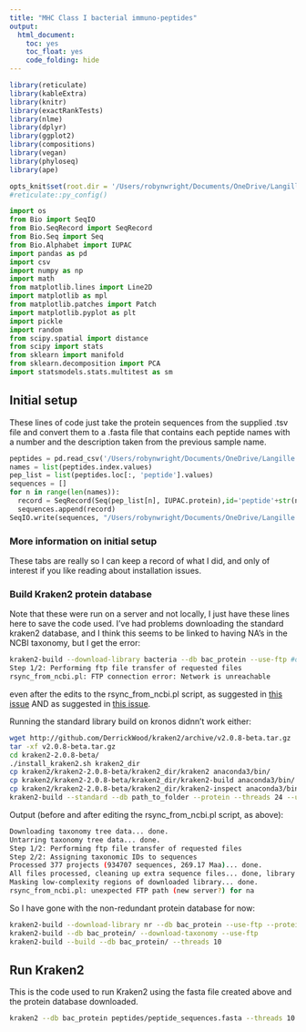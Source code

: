 ```yaml
---
title: "MHC Class I bacterial immuno-peptides"
output:
  html_document: 
    toc: yes
    toc_float: yes
    code_folding: hide
---
```


```R
library(reticulate)
library(kableExtra)
library(knitr)
library(exactRankTests)
library(nlme)
library(dplyr)
library(ggplot2)
library(compositions)
library(vegan)
library(phyloseq)
library(ape)

opts_knit$set(root.dir = '/Users/robynwright/Documents/OneDrive/Langille Lab postdoc/Peptides/')
#reticulate::py_config()
```

```python
import os
from Bio import SeqIO
from Bio.SeqRecord import SeqRecord
from Bio.Seq import Seq
from Bio.Alphabet import IUPAC
import pandas as pd
import csv
import numpy as np
import math
from matplotlib.lines import Line2D
import matplotlib as mpl
from matplotlib.patches import Patch
import matplotlib.pyplot as plt
import pickle
import random
from scipy.spatial import distance
from scipy import stats
from sklearn import manifold
from sklearn.decomposition import PCA
import statsmodels.stats.multitest as sm
```

## Initial setup {.tabset}

These lines of code just take the protein sequences from the supplied .tsv file and convert them to a .fasta file that contains each peptide names with a number and the description taken from the previous sample name.

```python
peptides = pd.read_csv('/Users/robynwright/Documents/OneDrive/Langille Lab postdoc/Peptides/wetransfer-6c2cc0/denovo_peptide_bacteria.tsv', header=0, index_col=0, sep='\t')
names = list(peptides.index.values)
pep_list = list(peptides.loc[:, 'peptide'].values)
sequences = []
for n in range(len(names)):
  record = SeqRecord(Seq(pep_list[n], IUPAC.protein),id='peptide'+str(n+1), description=names[n])
  sequences.append(record)
SeqIO.write(sequences, "/Users/robynwright/Documents/OneDrive/Langille Lab postdoc/Peptides/peptide_sequences.fasta", "fasta")
```

### More information on initial setup

These tabs are really so I can keep a record of what I did, and only of interest if you like reading about installation issues.

### Build Kraken2 protein database

Note that these were run on a server and not locally, I just have these lines here to save the code used. 
I've had problems downloading the standard kraken2 database, and I think this seems to be linked to having NA's in the NCBI taxonomy, but I get the error:
```bash
kraken2-build --download-library bacteria --db bac_protein --use-ftp #didn't work
Step 1/2: Performing ftp file transfer of requested files
rsync_from_ncbi.pl: FTP connection error: Network is unreachable
```
even after the edits to the rsync_from_ncbi.pl script, as suggested in [this issue](https://github.com/DerrickWood/kraken/issues/114) AND as suggested in [this issue](https://github.com/DerrickWood/kraken/issues/142).

Running the standard library build on kronos didnn't work either:
```bash
wget http://github.com/DerrickWood/kraken2/archive/v2.0.8-beta.tar.gz
tar -xf v2.0.8-beta.tar.gz
cd kraken2-2.0.8-beta/
./install_kraken2.sh kraken2_dir
cp kraken2/kraken2-2.0.8-beta/kraken2_dir/kraken2 anaconda3/bin/
cp kraken2/kraken2-2.0.8-beta/kraken2_dir/kraken2-build anaconda3/bin/
cp kraken2/kraken2-2.0.8-beta/kraken2_dir/kraken2-inspect anaconda3/bin/
kraken2-build --standard --db path_to_folder --protein --threads 24 --use-ftp
```
Output (before and after editing the rsync_from_ncbi.pl script, as above):
```bash
Downloading taxonomy tree data... done.
Untarring taxonomy tree data... done.
Step 1/2: Performing ftp file transfer of requested files
Step 2/2: Assigning taxonomic IDs to sequences
Processed 377 projects (934707 sequences, 269.17 Maa)... done.
All files processed, cleaning up extra sequence files... done, library complete.
Masking low-complexity regions of downloaded library... done.
rsync_from_ncbi.pl: unexpected FTP path (new server?) for na
```

So I have gone with the non-redundant protein database for now:
```bash
kraken2-build --download-library nr --db bac_protein --use-ftp --protein
kraken2-build --db bac_protein/ --download-taxonomy --use-ftp
kraken2-build --build --db bac_protein/ --threads 10
```

## Run Kraken2

This is the code used to run Kraken2 using the fasta file created above and the protein database downloaded.

```bash
kraken2 --db bac_protein peptides/peptide_sequences.fasta --threads 10 --confidence 0.1 --output peptides/kraken2_out/peptide_sequences.out
```